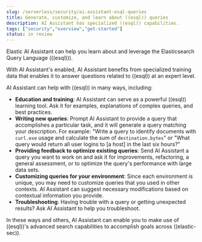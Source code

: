 ```yaml
---
slug: /serverless/security/ai-assistant-esql-queries
title: Generate, customize, and learn about ((esql)) queries
description: AI Assistant has specialized ((esql)) capabilities.
tags: ["security","overview","get-started"]
status: in review
---
```


Elastic AI Assistant can help you learn about and leverage the Elasticsearch Query Language (((esql))). 

With AI Assistant's <DocLink slug="/serverless/security/ai-assistant" section="ai-assistant-knowledge-base" text="((esql)) knowledge base"/> enabled, AI Assistant benefits from specialized training data that enables it to answer questions related to ((esql)) at an expert level. 

AI Assistant can help with ((esql)) in many ways, including:

* **Education and training**: AI Assistant can serve as a powerful ((esql)) learning tool. Ask it for examples, explanations of complex queries, and best practices.
* **Writing new queries**: Prompt AI Assistant to provide a query that accomplishes a particular task, and it will generate a query matching your description. For example: "Write a query to identify documents with `curl.exe` usage and calculate the sum of `destination.bytes`" or "What query would return all user logins to [a host] in the last six hours?"
* **Providing feedback to optimize existing queries**: Send AI Assistant a query you want to work on and ask it for improvements, refactoring, a general assessment, or to optimize the query's performance with large data sets.
* **Customizing queries for your environment**: Since each environment is unique, you may need to customize queries that you used in other contexts. AI Assistant can suggest necessary modifications based on contextual information you provide. 
* **Troubleshooting**: Having trouble with a query or getting unexpected results? Ask AI Assistant to help you troubleshoot.

In these ways and others, AI Assistant can enable you to make use of ((esql))'s advanced search capabilities to accomplish goals across ((elastic-sec)). 